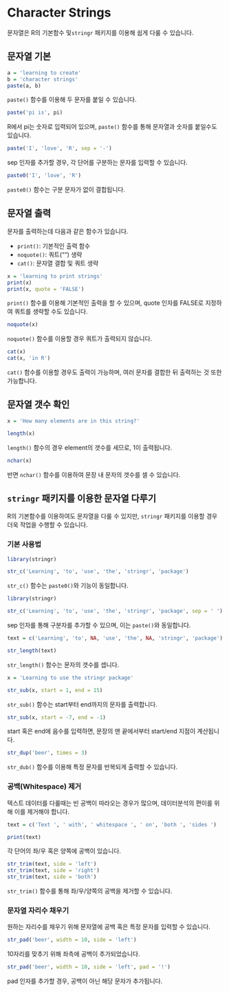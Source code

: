 # Character Strings

문자열은 R의 기본함수 및`stringr` 패키지를 이용해 쉽게 다룰 수 있습니다.

## 문자열 기본

```r
a = 'learning to create'
b = 'character strings'
paste(a, b)
```

`paste()` 함수를 이용해 두 문자를 붙일 수 있습니다.

```r
paste('pi is', pi)
```

R에서 pi는 숫자로 입력되어 있으며, `paste()` 함수를 통해 문자열과 숫자를 붙일수도 있습니다.

```r
paste('I', 'love', 'R', sep = '-')
```

sep 인자를 추가할 경우, 각 단어를 구분하는 문자를 입력할 수 있습니다.

```r
paste0('I', 'love', 'R')
```

`paste0()` 함수는 구분 문자가 없이 결합됩니다.

## 문자열 출력

문자를 출력하는데 다음과 같은 함수가 있습니다.

- `print()`: 기본적인 출력 함수
- `noquote()`: 쿼트("") 생략
- `cat()`: 문자열 결합 및 쿼트 생략

```r
x = 'learning to print strings'
print(x)
print(x, quote = 'FALSE')
```

`print()` 함수를 이용해 기본적인 출력을 할 수 있으며, quote 인자를 FALSE로 지정하여 쿼트를 생략할 수도 있습니다.

```r
noquote(x)
```

`noquote()` 함수를 이용할 경우 쿼트가 출력되지 않습니다.

```r
cat(x)
cat(x, 'in R')
```

`cat()` 함수를 이용할 경우도 출력이 가능하며, 여러 문자를 결합한 뒤 출력하는 것 또한 가능합니다.

## 문자열 갯수 확인

```r
x = 'How many elements are in this string?'

length(x)
```

`length()` 함수의 경우 element의 갯수를 세므로, 1이 출력됩니다.

```r
nchar(x)
```

반면 `nchar()` 함수를 이용하여 문장 내 문자의 갯수를 셀 수 있습니다.

## `stringr` 패키지를 이용한 문자열 다루기

R의 기본함수를 이용하여도 문자열을 다룰 수 있지만, `stringr` 패키지를 이용할 경우 더욱 작업을 수행할 수 있습니다.

### 기본 사용법

```r
library(stringr)

str_c('Learning', 'to', 'use', 'the', 'stringr', 'package')
```

`str_c()` 함수는 `paste0()`와 기능이 동일합니다.

```r
library(stringr)

str_c('Learning', 'to', 'use', 'the', 'stringr', 'package', sep = ' ')
```

sep 인자를 통해 구분자를 추가할 수 있으며, 이는 `paste()`와 동일합니다.

```r
text = c('Learning', 'to', NA, 'use', 'the', NA, 'stringr', 'package')

str_length(text)
```

`str_length()` 함수는 문자의 갯수를 셉니다.

```r
x = 'Learning to use the stringr package'

str_sub(x, start = 1, end = 15)
```

`str_sub()` 함수는 start부터 end까지의 문자를 출력합니다.

```r
str_sub(x, start = -7, end = -1)
```

start 혹은 end에 음수를 입력하면, 문장의 맨 끝에서부터 start/end 지점이 계산됩니다.

```r
str_dup('beer', times = 3)
```

`str_dub()` 함수를 이용해 특정 문자를 반복되게 출력할 수 있습니다.

### 공백(Whitespace) 제거

텍스트 데이터를 다룰때는 빈 공백이 따라오는 경우가 많으며, 데이터분석의 편이를 위해 이를 제거해야 합니다.

```r
text = c('Text ', ' with', ' whitespace ', ' on', 'both ', 'sides ')

print(text)
```

각 단어의 좌/우 혹은 양쪽에 공백이 있습니다.

```r
str_trim(text, side = 'left')
str_trim(text, side = 'right')
str_trim(text, side = 'both')
```

`str_trim()` 함수를 통해 좌/우/양쪽의 공백을 제거할 수 있습니다.

### 문자열 자리수 채우기

원하는 자리수를 채우기 위해 문자열에 공백 혹은 특정 문자를 입력할 수 있습니다.

```r
str_pad('beer', width = 10, side = 'left')
```

10자리를 맞추기 위해 좌측에 공백이 추가되었습니다.

```r
str_pad('beer', width = 10, side = 'left', pad = '!')
```

pad 인자를 추가할 경우, 공백이 아닌 해당 문자가 추가됩니다.



